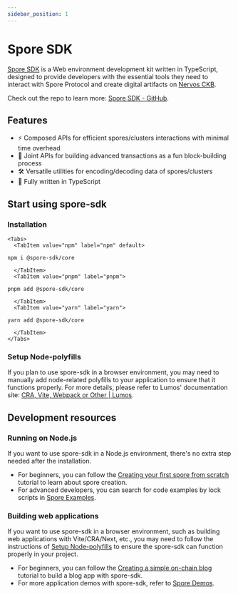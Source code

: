 ```yaml
---
sidebar_position: 1
---
```



# Spore SDK

[Spore SDK](https://github.com/sporeprotocol/spore-sdk) is a Web environment development kit written in TypeScript, designed to provide developers with the essential tools they need to interact with Spore Protocol and create digital artifacts on [Nervos CKB](https://www.nervos.org).

Check out the repo to learn more: [Spore SDK - GitHub](https://github.com/sporeprotocol/spore-sdk).

## Features

- ⚡ Composed APIs for efficient spores/clusters interactions with minimal time overhead
- 🧩 Joint APIs for building advanced transactions as a fun block-building process
- 🛠️ Versatile utilities for encoding/decoding data of spores/clusters
- 🎹 Fully written in TypeScript

## Start using spore-sdk

### Installation

```mdx-code-block
<Tabs>
  <TabItem value="npm" label="npm" default>
```

```shell
npm i @spore-sdk/core
```

```mdx-code-block
  </TabItem>
  <TabItem value="pnpm" label="pnpm">
```

```shell
pnpm add @spore-sdk/core
```

```mdx-code-block
  </TabItem>
  <TabItem value="yarn" label="yarn">
```

```shell
yarn add @spore-sdk/core
```

```mdx-code-block
  </TabItem>
</Tabs>
```

### Setup Node-polyfills

If you plan to use spore-sdk in a browser environment, you may need to manually add node-related polyfills to your application to ensure that it functions properly.
For more details, please refer to Lumos' documentation site: [CRA, Vite, Webpack or Other | Lumos](https://lumos-website.vercel.app/recipes/cra-vite-webpack-or-other).

## Development resources

### Running on Node.js

If you want to use spore-sdk in a Node.js environment, there's no extra step needed after the installation.

- For beginners, you can follow the [Creating your first spore from scratch](./examples) tutorial to learn about spore creation.
- For advanced developers, you can search for code examples by lock scripts in [Spore Examples](./examples).

### Building web applications

If you want to use spore-sdk in a browser environment, such as building web applications with Vite/CRA/Next, etc.,
you may need to follow the instructions of [Setup Node-polyfills](#setup-node-polyfills) to ensure the spore-sdk can function properly in your project.

- For beginners, you can follow the [Creating a simple on-chain blog](./examples) tutorial to build a blog app with spore-sdk.
- For more application demos with spore-sdk, refer to [Spore Demos](./demos).